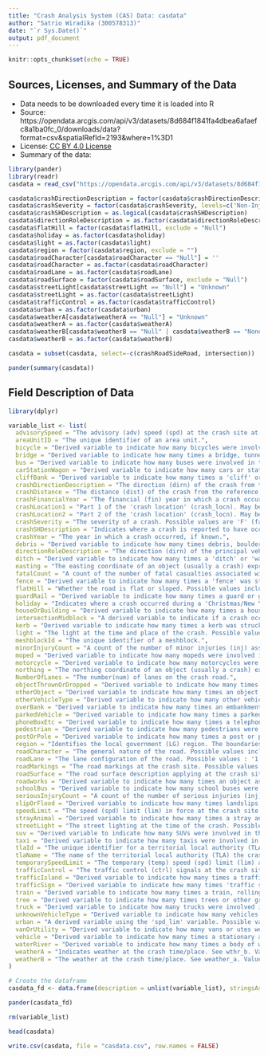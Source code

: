 ```yaml
---
title: "Crash Analysis System (CAS) Data: casdata"
author: "Satrio Wiradika (300578313)"
date: "`r Sys.Date()`"
output: pdf_document
---
```


```r
knitr::opts_chunk$set(echo = TRUE)
```

## Sources, Licenses, and Summary of the Data

* Data needs to be downloaded every time it is loaded into R
* Source: https://opendata.arcgis.com/api/v3/datasets/8d684f1841fa4dbea6afaefc8a1ba0fc_0/downloads/data?format=csv&spatialRefId=2193&where=1%3D1
* License: [CC BY 4.0 License](https://creativecommons.org/licenses/by/4.0)
* Summary of the data:

```r
library(pander)
library(readr)
casdata = read_csv("https://opendata.arcgis.com/api/v3/datasets/8d684f1841fa4dbea6afaefc8a1ba0fc_0/downloads/data?format=csv&spatialRefId=2193&where=1%3D1")
```

```r
casdata$crashDirectionDescription = factor(casdata$crashDirectionDescription, exclude = 'Null')
casdata$crashSeverity = factor(casdata$crashSeverity, levels=c('Non-Injury Crash','Minor Crash', 'Serious Crash', 'Fatal Crash'))
casdata$crashSHDescription = as.logical(casdata$crashSHDescription)
casdata$directionRoleDescription = as.factor(casdata$directionRoleDescription)
casdata$flatHill = factor(casdata$flatHill, exclude = "Null")
casdata$holiday = as.factor(casdata$holiday)
casdata$light = as.factor(casdata$light)
casdata$region = factor(casdata$region, exclude = "")
casdata$roadCharacter[casdata$roadCharacter == "Null"] = ''
casdata$roadCharacter = as.factor(casdata$roadCharacter)
casdata$roadLane = as.factor(casdata$roadLane)
casdata$roadSurface = factor(casdata$roadSurface, exclude = "Null")
casdata$streetLight[casdata$streetLight == "Null"] = "Unknown"
casdata$streetLight = as.factor(casdata$streetLight)
casdata$trafficControl = as.factor(casdata$trafficControl)
casdata$urban = as.factor(casdata$urban)
casdata$weatherA[casdata$weatherA == "Null"] = "Unknown"
casdata$weatherA = as.factor(casdata$weatherA)
casdata$weatherB[casdata$weatherB == "Null" | casdata$weatherB == "None"] = "Unknown"
casdata$weatherB = as.factor(casdata$weatherB)

casdata = subset(casdata, select=-c(crashRoadSideRoad, intersection))

pander(summary(casdata))
```

## Field Description of Data

```r
library(dplyr)
```

```r
variable_list <- list(
  advisorySpeed = "The advisory (adv) speed (spd) at the crash site at the time of the crash.",
  areaUnitID = "The unique identifier of an area unit.",
  bicycle = "Derived variable to indicate how many bicycles were involved in the crash.",
  bridge = "Derived variable to indicate how many times a bridge, tunnel, the abutments, handrails were struck in the crash.",
  bus = "Derived variable to indicate how many buses were involved in the crash (excluding school buses which are counted in the SCHOOL_BUS field).",
  carStationWagon = "Derived variable to indicate how many cars or station wagons were involved in the crash.",
  cliffBank = "Derived variable to indicate how many times a 'cliff' or 'bank' was struck in the crash. This includes retaining walls.",
  crashDirectionDescription = "The direction (dirn) of the crash from the reference point. Values possible are 'North', 'East', 'South' or 'West'.",
  crashDistance = "The distance (dist) of the crash from the reference point for the crash. The reference point is often the intersection of 'crash road' and 'side road' (refer to 'cr_rd_sd_rd' variable).",
  crashFinancialYear = "The financial (fin) year in which a crash occurred, if known. This is displayed as a string field. eg 2004/2005.",
  crashLocation1 = "Part 1 of the 'crash location' (crash_locn). May be a road name, route position (RP), landmark, or other, e.g. 'Ninety Mile Beach'. Used for location descriptions in reports etc.",
  crashLocation2 = "Part 2 of the 'crash location' (crash_locn). May be a side road name, landmark etc. Used for location descriptions in reports etc.",
  crashSeverity = "The severity of a crash. Possible values are 'F' (fatal), 'S' (serious), 'M' (minor), 'N' (non-injury). This is determined by the worst injury sustained in the crash at time of entry.",
  crashSHDescription = "Indicates where a crash is reported to have occurred on a State Highway (SH) marked ‘1’, or on another road type marked ‘2’.",
  crashYear = "The year in which a crash occurred, if known.",
  debris = "Derived variable to indicate how many times debris, boulders or items dropped or thrown from a vehicle(s) were struck in the crash.",
  directionRoleDescription = "The direction (dirn) of the principal vehicle involved in the crash. Possible values are North, South, East or West.",
  ditch = "Derived variable to indicate how many times a 'ditch' or 'waterable drainage channel' was struck in a crash.",
  easting = "The easting coordinate of an object (usually a crash) expressed in NZMG referred to the WGS84 datum to a precision of 1m. Please note, in some instances crashes are not able to be assigned to GPS co-ordinates. These crashes have been assigned eastings and northings of ‘0,0’ in this dataset. There are two main reasons that a GPS coordinate cannot be allocated to a crash. Firstly, that the crash has been reported but the location was unknown. Secondly in a small number of instances, a crash may have occurred on a road which is not yet captured on the CAS spatial layer.",
  fatalCount = "A count of the number of fatal casualties associated with this crash.",
  fence = "Derived variable to indicate how many times a 'fence' was struck in the crash. This includes letterbox(es), hoardings, private roadside furniture, hedges, sight rails, etc.",
  flatHill = "Whether the road is flat or sloped. Possible values include 'Flat or 'Hill'.",
  guardRail = "Derived variable to indicate how many times a guard or guard rail was struck in the crash. This includes 'New Jersey' barriers, 'ARMCO', sand filled barriers, wire catch fences, etc.",
  holiday = "Indicates where a crash occurred during a 'Christmas/New Year', 'Easter', 'Queens Birthday' or 'Labour Weekend' holiday period, otherwise 'None'.",
  houseOrBuilding = "Derived variable to indicate how many times a houses, garages, sheds or other buildings(Bldg) were struck in the crash.",
  intersectionMidblock = "A derived variable to indicate if a crash occurred at an intersection (intsn) or not. The 'intsn_midblock' variable is calculated using the 'intersection' and 'junction_type' variables. Values are 'Intersection' (where intersection variable = 'Intersection' or {'Intersection' = 'At Landmark' and junction_type is not in ('Unknown' or 'Driveway')} OR {Intersection = 'Unknown' and crash_dist <= 10}), otherwise 'Midblock' for crashes not meeting the criteria for 'Intersection').",
  kerb = "Derived variable to indicate how many times a kerb was struck in the crash, that contributed directly to the crash.",
  light = "The light at the time and place of the crash. Possible values: 'Bright Sun', 'Overcast', 'Twilight', 'Dark' or 'Unknown'.",
  meshblockId = "The unique identifier of a meshblock.",
  minorInjuryCount = "A count of the number of minor injuries (inj) associated with this crash.",
  moped = "Derived variable to indicate how many mopeds were involved in the crash.",
  motorcycle = "Derived variable to indicate how many motorcycles were involved in the crash.",
  northing = "The northing coordinate of an object (usually a crash) expressed in NZMG referred to the WGS84 datum to a precision of 1m. Please note, in some instances crashes are not able to be assigned to GPS co-ordinates. These crashes have been assigned eastings and northings of ‘0,0’ in this dataset. There are two main reasons that a GPS coordinate cannot be allocated to a crash. Firstly, that the crash has been reported but the location was unknown. Secondly in a small number of instances, a crash may have occurred on a road which is not yet captured on the CAS spatial layer.",
  NumberOfLanes = "The number(num) of lanes on the crash road.",
  objectThrownOrDropped = "Derived variable to indicate how many times objects were thrown at or dropped on vehicles in the crash.",
  otherObject = "Derived variable to indicate how many times an object was struck in a crash and the object struck was not pre-defined. This variable includes stockpiled materials, rubbish bins, fallen poles, fallen trees, etc.",
  otherVehicleType = "Derived variable to indicate how many other vehicles (not included in any other category) were involved in the crash.",
  overBank = "Derived variable to indicate how many times an embankment was struck or driven over during a crash. This variable includes other vertical drops driven over during a crash.",
  parkedVehicle = "Derived variable to indicate how many times a parked or unattended vehicle was struck in the crash. This variable can include trailers.",
  phoneBoxEtc = "Derived variable to indicate how many times a telephone kiosk traffic signal controllers, bus shelters or other public furniture was struck in the crash.",
  pedestrian = "Derived variable to indicate how many pedestrians were involved in the crash. This includes pedestrians on skateboards, scooters and wheelchairs.",
  postOrPole = "Derived variable to indicate how many times a post or pole was struck in the crash. This includes light, power, phone, utility poles and objects practically forming part of a pole (i.e. 'Transformer Guy' wires).",
  region = "Identifies the local government (LG) region. The boundaries match territorial local authority (TLA) boundaries.",
  roadCharacter = "The general nature of the road. Possible values include 'Bridge', 'Motorway Ramp', ‘Rail crossing’ or 'Nil'.",
  roadLane = "The lane configuration of the road. Possible values : '1' (one way), '2' (two way), 'M' (for where a median exists), 'O' (for off-road lane configurations), ' ' (for unknown or invalid configurations).",
  roadMarkings = "The road markings at the crash site. Possible values: 'Ped Crossing' (for pedestrian crossings), 'Raised Island', 'Painted Island', 'No Passing Lanes', 'Centre Line', 'No Marks' or 'Unknown'.",
  roadSurface = "The road surface description applying at the crash site. Possible values: 'Sealed' or 'Unsealed'.",
  roadworks = "Derived variable to indicate how many times an object associated with 'roadworks' (including signs, cones, drums, barriers, but not roadwork vehicles) was struck during the crash.",
  schoolBus = "Derived variable to indicate how many school buses were involved in the crash.",
  seriousInjuryCount = "A count of the number of serious injuries (inj) associated with this crash.",
  slipOrFlood = "Derived variable to indicate how many times landslips, washouts or floods (excluding rivers) were objects struck in the crash.",
  speedLimit = "The speed (spd) limit (lim) in force at the crash site at the time of the crash. May be a number, or 'LSZ' for a limited speed zone.",
  strayAnimal = "Derived variable to indicate how many times a stray animal(s) was struck in the crash. This variable includes wild animals such as pigs, goats, deer, straying farm animals, house pets and birds.",
  streetLight = "The street lighting at the time of the crash. Possible values 'On', 'Off', 'None' or 'Unknown'.",
  suv = "Derived variable to indicate how many SUVs were involved in the crash.",
  taxi = "Derived variable to indicate how many taxis were involved in the crash.",
  tlaId = "The unique identifier for a territorial local authority (TLA). Each crash is assigned a TLA based on where the crash occurred.",
  tlaName = "The name of the territorial local authority (TLA) the crash has been attributed.",
  temporarySpeedLimit = "The temporary (temp) speed (spd) limit (lim) at the crash site if one exists (e.g. for road works).",
  trafficControl = "The traffic control (ctrl) signals at the crash site. Possible values are 'Traffic Signals', 'Stop Sign', 'Give Way Sign', 'Pointsman', 'School Patrol', 'Nil' or 'Unknown'.",
  trafficIsland = "Derived variable to indicate how many times a traffic island, medians (excluding barriers) was struck in the crash.",
  trafficSign = "Derived variable to indicate how many times 'traffic signage' (including traffic signals, their poles, bollards or roadside delineators) was struck in the crash.",
  train = "Derived variable to indicate how many times a train, rolling stock or jiggers was struck in the crash, whether stationary or moving.",
  tree = "Derived variable to indicate how many times trees or other growing items were struck during the crash.",
  truck = "Derived variable to indicate how many trucks were involved in the crash.",
  unknownVehicleType = "Derived variable to indicate how many vehicles were involved in the crash (where the vehicle type is unknown).",
  urban = "A derived variable using the 'spd_lim' variable. Possible values are 'Urban' (urban, spd_lim < 80) or 'Open Road' (open road, spd_lim >=80 or 'LSZ').",
  vanOrUtility = "Derived variable to indicate how many vans or utes were involved in the crash.",
  vehicle = "Derived variable to indicate how many times a stationary attended vehicle was struck in the crash. This includes broken down vehicles, workmen's vehicles, taxis, buses.",
  waterRiver = "Derived variable to indicate how many times a body of water (including rivers, streams, lakes, the sea, tidal flats, canals, watercourses or swamps) was struck in the crash.",
  weatherA = "Indicates weather at the crash time/place. See wthr_b. Values that are possible are 'Fine', 'Mist', 'Light Rain', 'Heavy Rain', 'Snow', 'Unknown'.",
  weatherB = "The weather at the crash time/place. See weather_a. Values 'Frost', 'Strong Wind' or 'Unknown.'"
)

# Create the dataframe
casdata_fd <- data.frame(description = unlist(variable_list), stringsAsFactors = FALSE)

pander(casdata_fd)

rm(variable_list)

head(casdata)

write.csv(casdata, file = "casdata.csv", row.names = FALSE)
```